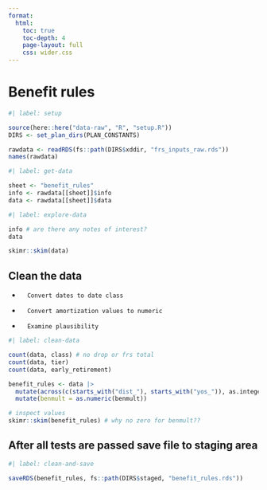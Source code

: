 ```yaml
---
format:
  html:
    toc: true
    toc-depth: 4
    page-layout: full
    css: wider.css
---
```


# Benefit rules
```r
#| label: setup

source(here::here("data-raw", "R", "setup.R"))
DIRS <- set_plan_dirs(PLAN_CONSTANTS)

rawdata <- readRDS(fs::path(DIRS$xddir, "frs_inputs_raw.rds"))
names(rawdata)

```

```r
#| label: get-data

sheet <- "benefit_rules"
info <- rawdata[[sheet]]$info
data <- rawdata[[sheet]]$data

```


```r
#| label: explore-data

info # are there any notes of interest?
data

skimr::skim(data)

```

## Clean the data

-       Convert dates to date class
-       Convert amortization values to numeric
-       Examine plausibility


```r
#| label: clean-data

count(data, class) # no drop or frs total
count(data, tier)
count(data, early_retirement)

benefit_rules <- data |>
  mutate(across(c(starts_with("dist_"), starts_with("yos_")), as.integer)) |>
  mutate(benmult = as.numeric(benmult))

# inspect values
skimr::skim(benefit_rules) # why no zero for benmult??

```


## After all tests are passed save file to staging area

```r
#| label: clean-and-save

saveRDS(benefit_rules, fs::path(DIRS$staged, "benefit_rules.rds"))

```